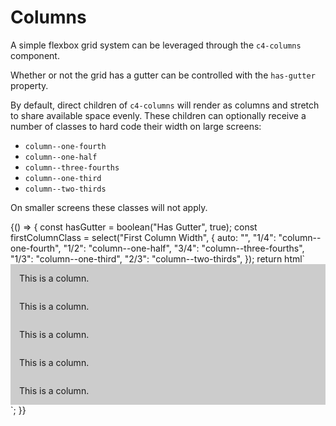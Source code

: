 
<Meta title="Components/Columns" decorators={[withKnobs]} />

# Columns

A simple flexbox grid system can be leveraged through the `c4-columns` component.

Whether or not the grid has a gutter can be controlled with the `has-gutter`
property.

By default, direct children of `c4-columns` will render as columns and stretch
to share available space evenly. These children can optionally receive a number
of classes to hard code their width on large screens:

- `column--one-fourth`
- `column--one-half`
- `column--three-fourths`
- `column--one-third`
- `column--two-thirds`

On smaller screens these classes will not apply.

<Preview>
  <Story name="Columns">
    {() => {
      const hasGutter = boolean("Has Gutter", true);
      const firstColumnClass = select("First Column Width", {
        auto: "",
        "1/4": "column--one-fourth",
        "1/2": "column--one-half",
        "3/4": "column--three-fourths",
        "1/3": "column--one-third",
        "2/3": "column--two-thirds",
      });
      return html`
        <div>
          <c4-columns
            has-gutter="${hasGutter}"
            style="
          "
          >
            <div class="${firstColumnClass}">
              <div style="background: #ccc; padding: 1em;">
                This is a column.
              </div>
            </div>
            <div>
              <div style="background: #ccc; padding: 1em;">
                This is a column.
              </div>
            </div>
            <div>
              <div style="background: #ccc; padding: 1em;">
                This is a column.
              </div>
            </div>
            <div>
              <div style="background: #ccc; padding: 1em;">
                This is a column.
              </div>
            </div>
            <div>
              <div style="background: #ccc; padding: 1em;">
                This is a column.
              </div>
            </div>
          </c4-columns>
        </div>
      `;
    }}
  </Story>
</Preview>
